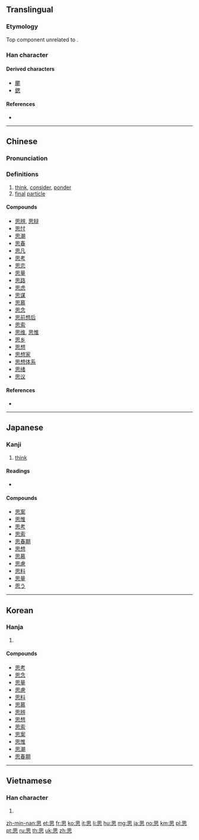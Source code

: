 {{also|恖|想}}
==Translingual==
{{stroke order|strokes=9}}

===Etymology===
{{Han compound|ls=psc|心|囟|c1=s|c2=p|t1=heart}}

Top component unrelated to {{lang|mul|[[田]]}}.

===Han character===
{{Han char|rn=61|rad=心|as=05|sn=9|four=60330|canj=WP|ids=⿱田心}}

====Derived characters====
* [[颸]]
* [[鍶]]

====References====
* {{Han ref|kx=0381.040|dkj=10462|dj=0709.070|hdz=42280.040|uh=601D|ud=24605|bh=ABE4|bd=44004}}

----

==Chinese==
{{zh-forms}}

===Pronunciation===
{{zh-pron
|m=sī
|c=si1,si3,soi1
|mn=si/sù/su
|mn_note=si, sù - vernacular, su - literary
|mc=y
|oc=y
|ma=
|cat=v,part
}}

===Definitions===
# [[think]], [[consider]], [[ponder]]
# [[final]] [[particle]]

====Compounds====
* [[思辨]], [[思辩]]
* [[思忖]]
* [[思潮]]
* [[思春]]
* [[思凡]]
* [[思考]]
* [[思恋]]
* [[思量]]
* [[思路]]
* [[思虑]]
* [[思谋]]
* [[思慕]]
* [[思念]]
* [[思前想后]]
* [[思索]]
* [[思维]], [[思惟]]
* [[思乡]]
* [[思想]]
* [[思想家]]
* [[思想体系]]
* [[思绪]]
* [[思议]]

====References====
* {{thcwd|4915|思}}

----

==Japanese==

===Kanji===
{{ja-kanji|grade=2|rs=心05}}

# [[think]]

====Readings====
* {{ja-readings
|goon=[[し]] (shi)
|kanon=[[し]] (shi)
|kun=[[おもう]] (omou), [[おもい]] (omoi)}}

====Compounds====
* [[思案]]
* [[思惟]]
* [[思考]]
* [[思索]]
* [[思春期]]
* [[思想]]
* [[思慕]]
* [[思慮]]
* [[思料]]
* [[思量]]
* [[思う]]

----

==Korean==

===Hanja===
{{ko-hanja|hangeul=사|eumhun=|rv=sa|mr=sa|y=sa}}

# {{defn|lang=ko|sort=心05}}

====Compounds====
* [[思考]]
* [[思念]]
* [[思量]]
* [[思慮]]
* [[思料]]
* [[思慕]]
* [[思辨]]
* [[思想]]
* [[思索]]
* [[思案]]
* [[思惟]]
* [[思潮]]
* [[思春期]]

----

==Vietnamese==

===Han character===
{{vi-hantu|[[tư]], [[tơ]], [[tứ]]|rs=心05}}

# {{defn|lang=vi|sort=心05}}

[[zh-min-nan:思]]
[[et:思]]
[[fr:思]]
[[ko:思]]
[[it:思]]
[[li:思]]
[[hu:思]]
[[mg:思]]
[[ja:思]]
[[no:思]]
[[km:思]]
[[pl:思]]
[[pt:思]]
[[ru:思]]
[[th:思]]
[[uk:思]]
[[zh:思]]